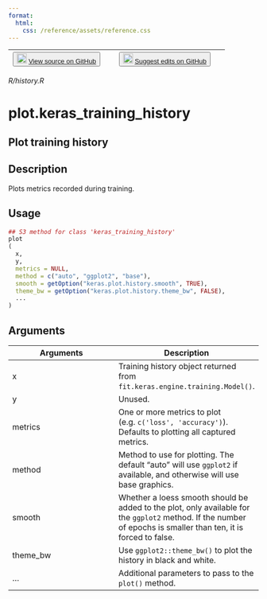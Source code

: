 ```yaml
---
format:
  html:
    css: /reference/assets/reference.css
---
```


| <button class="button"> ![](/reference/assets/GitHub-Mark-32px.png){width="20"} [View source on GitHub](https://github.com/rstudio/keras//blob/main/R/history.R) </button> | <button class="button"> ![](/reference/assets/GitHub-Mark-32px.png){width="20"} [Suggest edits on GitHub](https://github.com/rstudio/keras//edit/main/R/history.R) </button> |
|:------------------------------:|:--------------------------------------:|

*R/history.R*

# plot.keras_training_history

## Plot training history

## Description
Plots metrics recorded during training. 


## Usage
```r
## S3 method for class 'keras_training_history'
plot
( 
  x, 
  y, 
  metrics = NULL, 
  method = c("auto", "ggplot2", "base"), 
  smooth = getOption("keras.plot.history.smooth", TRUE), 
  theme_bw = getOption("keras.plot.history.theme_bw", FALSE), 
  ... 
) 
```

## Arguments
|Arguments|Description|
|---|---|
| x | Training history object returned from `fit.keras.engine.training.Model()`. |
| y | Unused. |
| metrics | One or more metrics to plot (e.g. `c('loss', 'accuracy')`). Defaults to plotting all captured metrics. |
| method | Method to use for plotting. The default "auto" will use `ggplot2` if available, and otherwise will use base graphics. |
| smooth | Whether a loess smooth should be added to the plot, only available for the `ggplot2` method. If the number of epochs is smaller than ten, it is forced to false. |
| theme_bw | Use `ggplot2::theme_bw()` to plot the history in black and white. |
| ... | Additional parameters to pass to the `plot()` method. |







